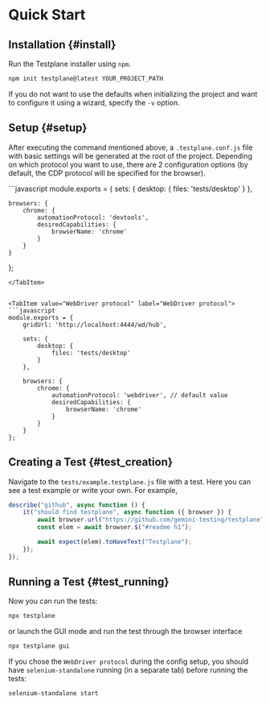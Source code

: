 
# Quick Start

## Installation {#install}

Run the Testplane installer using `npm`.

```bash
npm init testplane@latest YOUR_PROJECT_PATH
```

If you do not want to use the defaults when initializing the project and want to configure it using a wizard, specify the `-v` option.

## Setup {#setup}

After executing the command mentioned above, a `.testplane.conf.js` file with basic settings will be generated at the root of the project. Depending on which protocol you want to use, there are 2 configuration options (by default, the CDP protocol will be specified for the browser).

<Tabs>
<TabItem value="Chrome Devtools Protocol" label="Chrome Devtools Protocol">
```javascript
module.exports = {
    sets: {
        desktop: {
            files: 'tests/desktop'
        }
    },

    browsers: {
        chrome: {
            automationProtocol: 'devtools',
            desiredCapabilities: {
                browserName: 'chrome'
            }
        }
    }

};

````
</TabItem>


<TabItem value="WebDriver protocol" label="WebDriver protocol">
```javascript
module.exports = {
    gridUrl: 'http://localhost:4444/wd/hub',

    sets: {
        desktop: {
            files: 'tests/desktop'
        }
    },

    browsers: {
        chrome: {
            automationProtocol: 'webdriver', // default value
            desiredCapabilities: {
                browserName: 'chrome'
            }
        }
    }
};
````

</TabItem>

</Tabs>

## Creating a Test {#test_creation}

Navigate to the `tests/example.testplane.js` file with a test. Here you can see a test example or write your own. For example,

```javascript
describe("github", async function () {
    it("should find testplane", async function ({ browser }) {
        await browser.url("https://github.com/gemini-testing/testplane");
        const elem = await browser.$("#readme h1");

        await expect(elem).toHaveText("Testplane");
    });
});
```

## Running a Test {#test_running}

Now you can run the tests:

```bash
npx testplane
```

or launch the GUI mode and run the test through the browser interface

```bash
npx testplane gui
```

If you chose the `WebDriver protocol` during the config setup, you should have `selenium-standalone` running (in a separate tab) before running the tests:

```bash
selenium-standalone start
```

